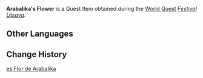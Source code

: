 {{Item Infobox
|id           = 101820
|image        = Item Aranara Flower.png
|type         = Quest Items
|description  = A flower gifted to you by [[Arabalika]].<br />It seems to contain the power to destroy a Ruin Guard with one strike.
|source1      = [[Festival Utsava]]
}}
'''Arabalika's Flower''' is a Quest Item obtained during the [[World Quest]] ''[[Festival Utsava]]''.

==Other Languages==
{{Other Languages
|default_hidden = 1
|en      = Arabalika's Flower
|zhs     = 兰百梨迦的花
|zhs_rm  = Lánbǎilígā de Huā{{Assumed}}
|zht     = 蘭百梨迦的花
|zht_rm  = Lánbǎilígā de Huā{{Assumed}}
|ja      = アランバリカの花
|ja_rm   = Arabarika no Hana
|ko      = 아란바리카의 꽃
|ko_rm   = Arabalika-ui Kkot
|es      = Flor de Arabalika
|fr      = Fleur d'Arabalika
|ru      = Цветок Арабалики
|th      = ดอกไม้ของ Arabalika
|th_rm   = Dokmai khong Arabalika
|vi      = {{tt|Hoa|花}} Arabalika
|de      = Blume von Arabalika
|id      = Bunga Arabalika
|pt      = Flor de Arabalika
|tr      = Arabalika'nın Çiçeği
|it      = Fiore di Arabalika
}}

==Change History==
{{Change History|3.0}}

[[es:Flor de Arabalika]]